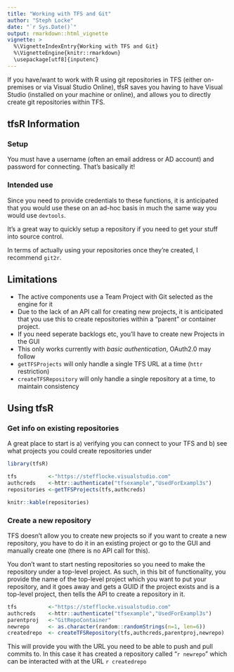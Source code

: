 ```yaml
---
title: "Working with TFS and Git"
author: "Steph Locke"
date: "`r Sys.Date()`"
output: rmarkdown::html_vignette
vignette: >
  %\VignetteIndexEntry{Working with TFS and Git}
  %\VignetteEngine{knitr::rmarkdown}
  \usepackage[utf8]{inputenc}
---
```


If you have/want to work with R using git repositories in TFS (either on-premises or via Visual Studio Online), tfsR saves you having to have Visual Studio (installed on your machine or online), and allows you to directly create git repositories within TFS.

## tfsR Information

### Setup
You must have a username (often an email address or AD account) and password for connecting. That's basically it!

### Intended use
Since you need to provide credentials to these functions, it is anticipated that you would use these on an ad-hoc basis in much the same way you would use `devtools`. 

It's a great way to quickly setup a repository if you need to get your stuff into source control.

In terms of actually using your repositories once they're created, I recommend `git2r`.

## Limitations

- The active components use a Team Project with Git selected as the engine for it
- Due to the lack of an API call for creating new projects, it is anticipated that you use this to create repositories within a "parent" or container project.
- If you need seperate backlogs etc, you'll have to create new Projects in the GUI
- This only works currently with *basic authentication*, OAuth2.0 may follow
- `getTFSProjects` will only handle a single TFS URL at a time (`httr` restriction)
- `createTFSRepository` will only handle a single repository at a time, to maintain consistency

## Using tfsR

### Get info on existing repositories
A great place to start is a) verifying you can connect to your TFS and b) see what projects you could create repositories under
```r
library(tfsR)

tfs          <-"https://stefflocke.visualstudio.com"
authcreds    <-httr::authenticate("tfsexample","UsedForExampl3s")
repositories <-getTFSProjects(tfs,authcreds)

knitr::kable(repositories)
```

### Create a new repository
TFS doesn't allow you to create new projects so if you want to create a new repository, you have to do it in an existing project or go to the GUI and manually create one (there is no API call for this).

You don't want to start nesting repositories so you need to make the repository under a top-level project. As such, in this bit of functionality, you provide the name of the top-level project which you want to put your repository, and it goes away and gets a GUID if the project exists and is a top-level project, then tells the API to create a repository in it.

```r
tfs          <-"https://stefflocke.visualstudio.com"
authcreds    <-httr::authenticate("tfsexample","UsedForExampl3s")
parentproj   <-"GitRepoContainer"
newrepo      <- as.character(random::randomStrings(n=1, len=6))
createdrepo  <- createTFSRepository(tfs,authcreds,parentproj,newrepo)
```

This will provide you with the URL you need to be able to push and pull commits to. In this case it has created a repository called "`r newrepo`" which can be interacted with at the URL `r createdrepo`

